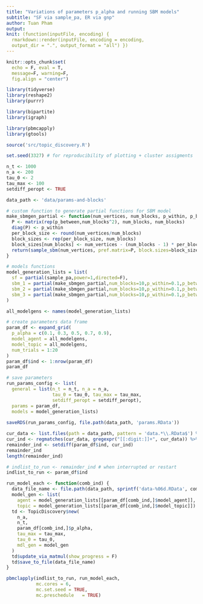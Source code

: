 ```yaml
---
title: "Variations of parameters p_alpha and running SBM models"
subtitle: "SF via sample_pa, ER via gnp"
author: Tuan Pham 
output:
knit: (function(inputFile, encoding) {
  rmarkdown::render(inputFile, encoding = encoding,
  output_dir = ".", output_format = "all") })
---
```


```r
knitr::opts_chunk$set(
  echo = F, eval = T,  
  message=F, warning=F,
  fig.align = "center")
```

```r
library(tidyverse)
library(reshape2)
library(purrr)

library(bipartite)
library(igraph)

library(pbmcapply)
library(gtools)

source('src/topic_discovery.R')

set.seed(3327) # for reproducibility of plotting + cluster assigments 
```


```r
n_t <- 1000
n_a <- 200
tau_0 <- 2
tau_max <- 100
setdiff_peropt <- TRUE

data_path <- 'data/params-and-blocks'

```

```r
# custom function to generate partial functions for SBM model
make_sbmgen_partial <- function(num_vertices, num_blocks, p_within, p_between) {
  P <- matrix(rep(p_between,num_blocks^2), num_blocks, num_blocks)
  diag(P) <- p_within
  per_block_size <- round(num_vertices/num_blocks)
  block_sizes <- rep(per_block_size, num_blocks)
  block_sizes[num_blocks] <- num_vertices - (num_blocks - 1) * per_block_size
  return(sample_sbm(num_vertices, pref.matrix=P, block.sizes=block_sizes, directed = FALSE, loops = FALSE))
}
```


```r
# models functions
model_generation_lists = list(
  sf = partial(sample_pa,power=1,directed=F),
  sbm_1 = partial(make_sbmgen_partial,num_blocks=10,p_within=0.1,p_between=0.001),
  sbm_2 = partial(make_sbmgen_partial,num_blocks=10,p_within=0.1,p_between=0.01),
  sbm_3 = partial(make_sbmgen_partial,num_blocks=10,p_within=0.1,p_between=0.05)
)

all_modelgens <- names(model_generation_lists)

# create parameters data frame
param_df <- expand_grid(
  p_alpha = c(0.1, 0.3, 0.5, 0.7, 0.9), 
  model_agent = all_modelgens,
  model_topic = all_modelgens,
  num_trials = 1:20
) 
param_df$ind <- 1:nrow(param_df)
param_df

# save parameters 
run_params_config <- list(
  general = list(n_t = n_t, n_a = n_a, 
                 tau_0 = tau_0, tau_max = tau_max, 
                 setdiff_peropt = setdiff_peropt),
  params = param_df,
  models = model_generation_lists)
  
saveRDS(run_params_config, file.path(data_path, 'params.RData'))

```


```r
cur_data <- list.files(path = data_path, pattern = 'data.*\\.RData$') %>% c
cur_ind <- regmatches(cur_data, gregexpr("[[:digit:]]+", cur_data)) %>% as.numeric()
remainder_ind <- setdiff(param_df$ind, cur_ind)
remainder_ind
length(remainder_ind)
```

```r
# indlist_to_run <- remainder_ind # when interrupted or restart
indlist_to_run <- param_df$ind
```

```r
run_model_each <- function(comb_ind) {
  data_file_name <- file.path(data_path, sprintf('data-%06d.RData', comb_ind))
  model_gen <- list(
    agent = model_generation_lists[[param_df[comb_ind,]$model_agent]],
    topic = model_generation_lists[[param_df[comb_ind,]$model_topic]])
  td <- TopicDiscovery$new(
    n_a,
    n_t,
    param_df[comb_ind,]$p_alpha,
    tau_max = tau_max,
    tau_0 = tau_0,
    mdl_gen = model_gen
  )
  td$update_via_matmul(show_progress = F)
  td$save_to_file(data_file_name)
}

pbmclapply(indlist_to_run, run_model_each,
           mc.cores = 6, 
           mc.set.seed = TRUE,
           mc.preschedule	= TRUE)

```



